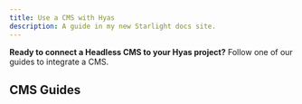 ```yaml
---
title: Use a CMS with Hyas
description: A guide in my new Starlight docs site.
---
```


**Ready to connect a Headless CMS to your Hyas project?** Follow one of our guides to integrate a CMS.

## CMS Guides

<CMSGuidesNav />

